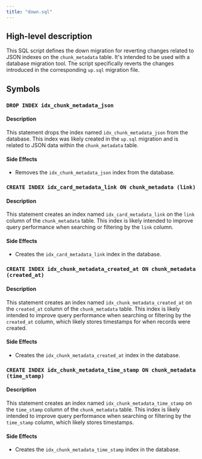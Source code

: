 ```yaml
---
title: "down.sql"
---
```


## High-level description
This SQL script defines the down migration for reverting changes related to JSON indexes on the `chunk_metadata` table. It's intended to be used with a database migration tool. The script specifically reverts the changes introduced in the corresponding `up.sql` migration file.

## Symbols
### `DROP INDEX idx_chunk_metadata_json`
#### Description
This statement drops the index named `idx_chunk_metadata_json` from the database. This index was likely created in the `up.sql` migration and is related to JSON data within the `chunk_metadata` table.

#### Side Effects
- Removes the `idx_chunk_metadata_json` index from the database.

### `CREATE INDEX idx_card_metadata_link ON chunk_metadata (link)`
#### Description
This statement creates an index named `idx_card_metadata_link` on the `link` column of the `chunk_metadata` table. This index is likely intended to improve query performance when searching or filtering by the `link` column.

#### Side Effects
- Creates the `idx_card_metadata_link` index in the database.

### `CREATE INDEX idx_chunk_metadata_created_at ON chunk_metadata (created_at)`
#### Description
This statement creates an index named `idx_chunk_metadata_created_at` on the `created_at` column of the `chunk_metadata` table. This index is likely intended to improve query performance when searching or filtering by the `created_at` column, which likely stores timestamps for when records were created.

#### Side Effects
- Creates the `idx_chunk_metadata_created_at` index in the database.

### `CREATE INDEX idx_chunk_metadata_time_stamp ON chunk_metadata (time_stamp)`
#### Description
This statement creates an index named `idx_chunk_metadata_time_stamp` on the `time_stamp` column of the `chunk_metadata` table. This index is likely intended to improve query performance when searching or filtering by the `time_stamp` column, which likely stores timestamps.

#### Side Effects
- Creates the `idx_chunk_metadata_time_stamp` index in the database.
